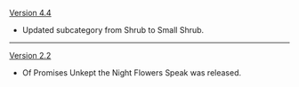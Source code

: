 {{Change History/Header}}
[[Version 4.4]]
* Updated subcategory from Shrub to Small Shrub.
----
[[Version 2.2]]
* Of Promises Unkept the Night Flowers Speak was released.